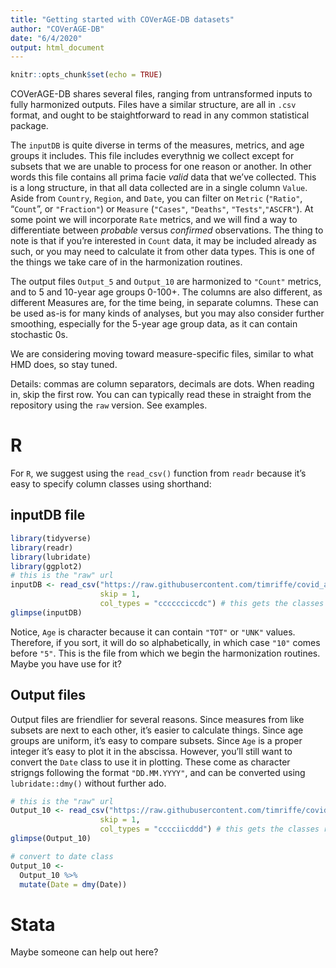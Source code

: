 ```yaml
---
title: "Getting started with COVerAGE-DB datasets"
author: "COVerAGE-DB"
date: "6/4/2020"
output: html_document
---
```


```r
knitr::opts_chunk$set(echo = TRUE)
```

COVerAGE-DB shares several files, ranging from untransformed inputs to fully harmonized outputs. Files have a similar structure, are all in `.csv` format, and ought to be staightforward to read in any common statistical package.

The `inputDB` is quite diverse in terms of the measures, metrics, and age groups it includes. This file includes everythnig we collect except for subsets that we are unable to process for one reason or another. In other words this file contains all prima facie *valid* data that we've collected. This is a long structure, in that all data collected are in a single column `Value`. Aside from `Country`, `Region`, and `Date`, you can filter on `Metric` (`"Ratio"`, "`Count`", or `"Fraction"`) or `Measure` (`"Cases"`, `"Deaths"`, `"Tests"`,`"ASCFR"`). At some point we will incorporate `Rate` metrics, and we will find a way to differentiate between *probable* versus *confirmed* observations. The thing to note is that if you're interested in `Count` data, it may be included already as such, or you may need to calculate it from other data types. This is one of the things we take care of in the harmonization routines.

The output files `Output_5` and `Output_10` are harmonized to `"Count"` metrics, and to 5 and 10-year age groups 0-100+. The columns are also different, as different Measures are, for the time being, in separate columns. These can be used as-is for many kinds of analyses, but you may also consider further smoothing, especially for the 5-year age group data, as it can contain stochastic 0s.

We are considering moving toward measure-specific files, similar to what HMD does, so stay tuned.

Details: commas are column separators, decimals are dots. When reading in, skip the first row. You can can typically read these in straight from the repository using the `raw` version. See examples.

# R
For `R`, we suggest using the `read_csv()` function from `readr` because it's easy to specify column classes using shorthand:

## inputDB file
```r
library(tidyverse)
library(readr)
library(lubridate)
library(ggplot2)
# this is the "raw" url
inputDB <- read_csv("https://raw.githubusercontent.com/timriffe/covid_age/master/Data/inputDB.csv",
                    skip = 1,
                    col_types = "cccccciccdc") # this gets the classes right
glimpse(inputDB)
```
Notice, `Age` is character because it can contain `"TOT"` or `"UNK"` values. Therefore, if you sort, it will do so alphabetically, in which case `"10"` comes before `"5"`. This is the file from which we begin the harmonization routines. Maybe you have use for it?

## Output files

Output files are friendlier for several reasons. Since measures from like subsets are next to each other, it's easier to calculate things. Since age groups are uniform, it's easy to compare subsets. Since `Age` is a proper integer it's easy to plot it in the abscissa. However, you'll still want to convert the `Date` class to use it in plotting. These come as character strigngs following the format `"DD.MM.YYYY"`, and can be converted using `lubridate::dmy()` without further ado.
```r
# this is the "raw" url
Output_10 <- read_csv("https://raw.githubusercontent.com/timriffe/covid_age/master/Data/Output_10.csv",
                    skip = 1,
                    col_types = "cccciicddd") # this gets the classes right
glimpse(Output_10)

# convert to date class
Output_10 <- 
  Output_10 %>% 
  mutate(Date = dmy(Date))
```

# Stata
Maybe someone can help out here?

